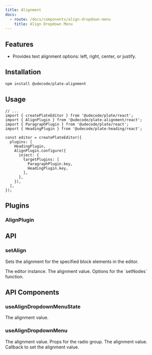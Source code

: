```yaml
---
title: Alignment
docs:
  - route: /docs/components/align-dropdown-menu
    title: Align Dropdown Menu
---
```


<ComponentPreview name="align-demo" />

<PackageInfo>

## Features

- Provides text alignment options: left, right, center, or justify.

</PackageInfo>

## Installation

```bash
npm install @udecode/plate-alignment
```

## Usage

```tsx
// ...
import { createPlateEditor } from '@udecode/plate/react';
import { AlignPlugin } from '@udecode/plate-alignment/react';
import { ParagraphPlugin } from '@udecode/plate/react';
import { HeadingPlugin } from '@udecode/plate-heading/react';

const editor = createPlateEditor({
  plugins: [
    HeadingPlugin,
    AlignPlugin.configure({
      inject: {
        targetPlugins: [
          ParagraphPlugin.key,
          HeadingPlugin.key,
        ],
      },
    }),
  ],
});
```

## Plugins

### AlignPlugin

## API

### setAlign

Sets the alignment for the specified block elements in the editor.

<APIParameters>
<APIItem name="editor" type="PlateEditor">
The editor instance.
</APIItem>
<APIItem name="options" type="object" optional>
<APISubList>
<APISubListItem parent="options" name="value" type="Alignment" optional>
The alignment value.
</APISubListItem>
<APISubListItem parent="options" name="setNodesOptions" type="SetNodesOptions" optional>
Options for the `setNodes` function.
</APISubListItem>

</APISubList>
</APIItem>
</APIParameters>

## API Components

### useAlignDropdownMenuState

<APIReturns>
  <APIItem name="value" type="'left' | 'center' | 'right' | 'justify'">
    The alignment value.
  </APIItem>
</APIReturns>

### useAlignDropdownMenu

<APIState>
  <APIItem name="value" type="'left' | 'center' | 'right' | 'justify'">
    The alignment value.
  </APIItem>
</APIState>

<APIReturns>
  <APIItem name="radioGroupProps" type="object">
    Props for the radio group.
    <APISubList>
      <APISubListItem
        parent="radioGroupProps"
        name="value"
        type="'left' | 'center' | 'right' | 'justify'"
      >
        The alignment value.
      </APISubListItem>
      <APISubListItem
        parent="radioGroupProps"
        name="onValueChange"
        type="function"
      >
        Callback to set the alignment value.
      </APISubListItem>
    </APISubList>
  </APIItem>
</APIReturns>
